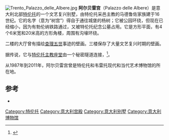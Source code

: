 {{Coord|46.063169|11.113663|type:landmark_region:IT|display=title}}
[[File:Trento_Palazzo_delle_Albere.jpg|thumb]]
'''阿尔贝雷宫'''（Palazzo delle Albere）是意大利北部[[特伦托|特伦托]]的一个文艺复兴别墅，由特伦托采邑主教的马德鲁佐家族建于16世纪。它的名字（意为“树宫”）得自于通往城堡的杨树；它被公园环绕，但现在已经缩小，因为有勃伦纳铁路通过，又被特伦托纪念公墓占用。它是方形平面，有4个6米宽和20米高的方形角楼，周围有沟壕环绕。 

二楼的大厅曾有描绘[[查理五世|查理五世]]事迹的壁画。三楼保存了大量文艺复兴时期的壁画。

据传说，它与[[特伦托主教座堂|特伦托主教座堂]]由一个秘密隧道连接，<ref>{{cite book|first=Mauro|last= Neri|chapter= Passaggi segreti |title= Mille leggende del Trentino. Secondo volume: valle dell'Adige e Trentino meridionale|location=Trento|publisher=Panorama|date=October 1996|pages=53–54}}</ref>。

从1987年到2011年，阿尔贝雷宫曾是特伦托和韦雷托现代和当代艺术博物馆的所在地。

==参考==
{{reflist}}
*{{cite book|first=Aldo |last=Gorfer|language=it|title= I castelli di Trento|location=Trento|publisher=Arti Grafiche Saturnia |year= 1992}}
[[Category:特伦托|Category:特伦托]]
[[Category:意大利宫殿|Category:意大利宫殿]]
[[Category:意大利别墅|Category:意大利别墅]]
[[Category:意大利博物馆|Category:意大利博物馆]]